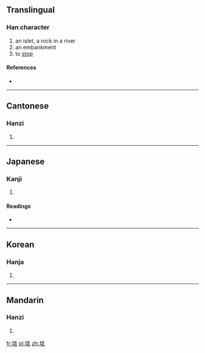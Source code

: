 ==Translingual==

===Han character===
{{Han char|rn=32|rad=土|as=05|sn=8|four=4214<sub>0</sub>|canj=土竹心一 (GHPM), 土竹女戈 (GHVI)}}

# an islet, a rock in a river
# an embankment
# to [[stop]]

====References====
* {{Han ref|kx=0227.050|dkj=05001|dj=0462.220|hdz=10433.100|uh=577B|ud=22395|bh=CBFB|bd=52219}}

----

==Cantonese==

===Hanzi===
{{yue-hanzi|jyut=|y=dai2}}

# {{defn|Cantonese|sort=土05}}

----

==Japanese==

===Kanji===
{{ja-kanji|grade=|rs=土05}}

# {{defn|Japanese|sort=土05}}

====Readings====
* {{ja-readings|on=[[ち]] (chi), [[じ]] (ji), [[し]] (shi), [[てい]] (tei), [[たい]] (tai)|kun=[[なきさ]] (nakisa), [[きざはし]] (kizahashi), [[さか]] (saka), [[には]] (niha), [[とまる]] (tomaru)}}

----

==Korean==

===Hanja===
{{ko-hanja|hangeul=지|rv=ji|mr=chi}}

# {{defn|Korean|sort=土05}}

----

==Mandarin==

===Hanzi===
{{cmn-hanzi|pin=[[chí]] ([[chi2]]), [[dǐ]] ([[di3]])|wg=ch'ih<sup>2</sup>, ti<sup>3</sup>}}

# {{defn|Mandarin|sort=土05}}

[[fr:坻]]
[[pl:坻]]
[[zh:坻]]